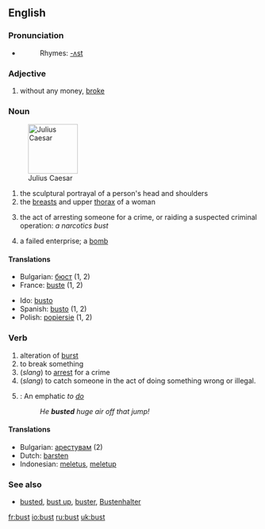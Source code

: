 ==English==

===Pronunciation===
* {{IPA|/'bʌst/}}
*:Rhymes: [[Rhymes:English:-ʌst|-ʌst]]

===Adjective===
{{en-adj-er}}
# {{slang}} without any money, [[broke]]

===Noun===
{{en-noun}}

[[Image:Julius caesar.jpg|thumb|right|100px|Julius Caesar]]
# the sculptural portrayal of a person's head and shoulders
# the [[breast]]s and upper [[thorax]] of a woman
# {{slang}} the act of arresting someone for a crime, or raiding a suspected criminal operation: ''a narcotics bust''
# {{slang}} a failed enterprise; a [[bomb]]

====Translations====
{{rfc-trans}}
{{top}}
*Bulgarian: [[бюст]] {{m}} (1, 2)
*France: [[buste]] (1, 2)
{{mid}}
*Ido: [[busto]]
*Spanish: [[busto]] {{m}} (1, 2)
*Polish: [[popiersie]] {{m}} (1, 2)
{{bottom}}

===Verb===
{{en-verb}}

# alteration of [[burst]]
# to break something
#(''slang'') to [[arrest]] for a crime
#(''slang'') to catch someone in the act of doing something wrong or illegal.
#{{snowboarding}}: An emphatic ''to [[do]]''
#:''He '''busted''' huge air off that jump!''

====Translations====
{{rfc-trans}}
{{top}}
*Bulgarian: [[арестувам]] (2)
*Dutch: [[barsten]]
*Indonesian: [[letus|meletus]], [[letup|meletup]]
{{mid}}
{{bottom}}

===See also===
*[[busted]], [[bust up]], [[buster]], [[Bustenhalter]]

[[fr:bust]]
[[io:bust]]
[[ru:bust]]
[[uk:bust]]